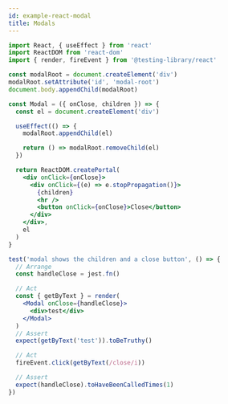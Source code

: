 ```yaml
---
id: example-react-modal
title: Modals
---
```


```jsx
import React, { useEffect } from 'react'
import ReactDOM from 'react-dom'
import { render, fireEvent } from '@testing-library/react'

const modalRoot = document.createElement('div')
modalRoot.setAttribute('id', 'modal-root')
document.body.appendChild(modalRoot)

const Modal = ({ onClose, children }) => {
  const el = document.createElement('div')

  useEffect(() => {
    modalRoot.appendChild(el)

    return () => modalRoot.removeChild(el)
  })

  return ReactDOM.createPortal(
    <div onClick={onClose}>
      <div onClick={(e) => e.stopPropagation()}>
        {children}
        <hr />
        <button onClick={onClose}>Close</button>
      </div>
    </div>,
    el
  )
}

test('modal shows the children and a close button', () => {
  // Arrange
  const handleClose = jest.fn()

  // Act
  const { getByText } = render(
    <Modal onClose={handleClose}>
      <div>test</div>
    </Modal>
  )
  // Assert
  expect(getByText('test')).toBeTruthy()

  // Act
  fireEvent.click(getByText(/close/i))

  // Assert
  expect(handleClose).toHaveBeenCalledTimes(1)
})
```
